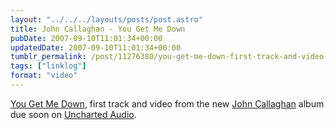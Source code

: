```yaml
---
layout: "../../../layouts/posts/post.astro"
title: John Callaghan - You Get Me Down
pubDate: 2007-09-10T11:01:34+00:00
updatedDate: 2007-09-10T11:01:34+00:00
tumblr_permalink: /post/11276380/you-get-me-down-first-track-and-video-from-the
tags: ["linklog"]
format: "video"
---
```



<YouTube id="https://www.youtube.com/watch?v=7-GtnmSXEc4" />

[You Get Me Down][1], first track and video from the new [John Callaghan][2] album due soon on [Uncharted Audio][3].

[1]: https://www.youtube.com/watch?v=7-GtnmSXEc4
[2]: http://www.johncallaghan.co.uk/
[3]: http://www.unchartedaudio.com/

